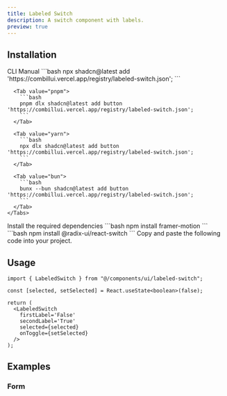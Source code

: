 ```yaml
---
title: Labeled Switch
description: A switch component with labels.
preview: true
---
```


<ComponentTabs name='labeled-switch-default' />

## Installation

<ShadcnTabs defaultValue='cli'>
  <TabsList >
    <TabsTrigger  value='cli'>
      CLI
    </TabsTrigger>
    <TabsTrigger  value='manual'>
      Manual
    </TabsTrigger>
  </TabsList>

  <TabsContent  value='cli'>
    <Tabs items={["npm", "pnpm", "yarn", "bun"]}>
      <Tab value="npm">
        ```bash
        npx shadcn@latest add 'https://combillui.vercel.app/registry/labeled-switch.json';
        ```
      </Tab>
      
      <Tab value="pnpm">
        ```bash 
        pnpm dlx shadcn@latest add button 'https://combillui.vercel.app/registry/labeled-switch.json';
        ```
      </Tab>

      <Tab value="yarn">
        ```bash
        npx dlx shadcn@latest add button 'https://combillui.vercel.app/registry/labeled-switch.json';
        ```
      </Tab>

      <Tab value="bun">
        ```bash
        bunx --bun shadcn@latest add button 'https://combillui.vercel.app/registry/labeled-switch.json';
        ```
      </Tab>
    </Tabs>

  </TabsContent>
  <TabsContent  value='manual'>
    <Steps>
      <Step>
        Install the required dependencies
        ```bash
        npm install framer-motion
        ```
        ```bash
        npm install @radix-ui/react-switch
        ```
      </Step>
      <Step>
        Copy and paste the following code into your project.
        <ComponentSource name="labeled-switch" />
      </Step>
    </Steps>
  </TabsContent>
</ShadcnTabs>

## Usage

```tsx
import { LabeledSwitch } from "@/components/ui/labeled-switch";
```

```tsx
const [selected, setSelected] = React.useState<boolean>(false);

return (
  <LabeledSwitch
    firstLabel='False'
    secondLabel='True'
    selected={selected}
    onToggle={setSelected}
  />
);
```

## Examples

### Form

<ComponentTabs name='labeled-switch-with-form' />
